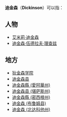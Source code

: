 '''迪金森'''（'''Dickinson'''）可以指：
== 人物 ==
* [[艾米莉·迪金森|艾米莉·迪金森]]
* [[迪金森·伍德拉夫·理查兹|迪金森·伍德拉夫·理查兹]]

==地方==
* [[狄金森学院|狄金森学院]]
* [[迪金森县|迪金森县]]
* [[迪金森縣_(愛阿華州)|迪金森縣 (愛阿華州)]]
* [[迪金森县_(堪萨斯州)|迪金森县 (堪萨斯州)]]
* [[迪金森縣_(密西根州)|迪金森縣 (密西根州)]]
* [[迪金森_(布鲁姆县)|迪金森 (布鲁姆县)]]
* [[迪金森_(北达科他州)|迪金森 (北达科他州)]]
{{Disambig|cat=三字译名消歧义}}